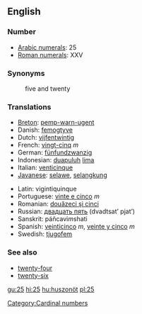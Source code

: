 ==English==

=== Number ===

*[[w:Arabic numerals|Arabic numerals]]: 25
*[[w:Roman numerals|Roman numerals]]: XXV

=== Synonyms ===
:five and twenty

=== Translations ===
{{top}}
*[[Breton]]: [[pemp-warn-ugent]]
*Danish: [[femogtyve]]
*Dutch: [[vijfentwintig]]
*French: [[vingt-cinq]] ''m''
*German: [[fünfundzwanzig]]
*Indonesian: [[duapuluh]] [[lima]]
*Italian: [[venticinque]]
*[[Javanese]]: [[selawe]], [[selangkung]]
{{mid}}
*Latin: vigintiquinque
*Portuguese: [[vinte e cinco]] ''m''
*Romanian: [[douăzeci şi cinci]]
*Russian: [[двадцать пять]] (dvadtsat’ pjat’)
*Sanskrit: páñcavi''m''shati
*Spanish: [[veinticinco]] ''m'', [[veinte y cinco]] ''m''
*Swedish: [[tjugofem]]
{{bottom}}

=== See also ===
*[[twenty-four]]
*[[twenty-six]]

[[Category:Cardinal numbers]]

[[gu:25]]
[[hi:25]]
[[hu:huszonöt]]
[[pl:25]]